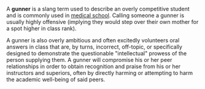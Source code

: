 {{sources}}
{{Wikify|September 2007}}
A '''gunner''' is a slang term used to describe an overly competitive student and is commonly used in [[medical school]]. Calling someone a gunner is usually highly offensive (implying they would step over their own mother for a spot higher in class rank).

A gunner is also overly ambitious and often excitedly volunteers oral answers in class that are, by turns, incorrect, off-topic, or specifically designed to demonstrate the questionable "intellectual" prowess of the person supplying them. A gunner will compromise his or her peer relationships in order to obtain recognition and praise from his or her instructors and superiors, often by directly harming or attempting to harm the academic well-being of said peers.
{{Category:Medicine}}